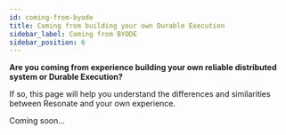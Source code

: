 ```yaml
---
id: coming-from-byode
title: Coming from building your own Durable Execution
sidebar_label: Coming from BYODE
sidebar_position: 6
---
```


**Are you coming from experience building your own reliable distributed system or Durable Execution?**

If so, this page will help you understand the differences and similarities between Resonate and your own experience.

Coming soon...
